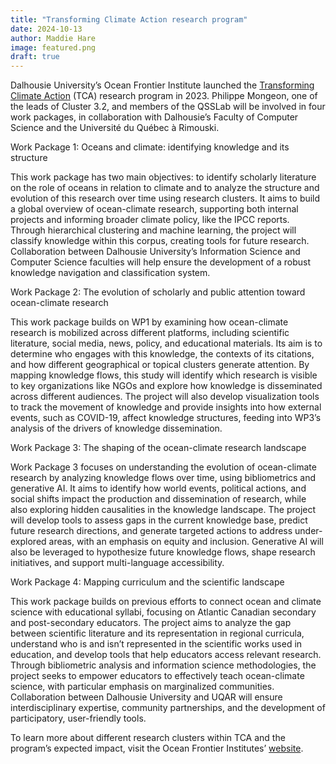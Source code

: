 ```yaml
---
title: "Transforming Climate Action research program"
date: 2024-10-13
author: Maddie Hare
image: featured.png
draft: true
---
```


Dalhousie University's Ocean Frontier Institute launched the [Transforming Climate Action](https://www.ofi.ca/programs/transform-climate-action) (TCA) research program in 2023. Philippe Mongeon, one of the leads of Cluster 3.2, and members of the QSSLab will be involved in four work packages, in collaboration with Dalhousie's Faculty of Computer Science and the Université du Québec à Rimouski.

Work Package 1: Oceans and climate: identifying knowledge and its structure

This work package has two main objectives: to identify scholarly literature on the role of oceans in relation to climate and to analyze the structure and evolution of this research over time using research clusters. It aims to build a global overview of ocean-climate research, supporting both internal projects and informing broader climate policy, like the IPCC reports. Through hierarchical clustering and machine learning, the project will classify knowledge within this corpus, creating tools for future research. Collaboration between Dalhousie University’s Information Science and Computer Science faculties will help ensure the development of a robust knowledge navigation and classification system.

Work Package 2: The evolution of scholarly and public attention toward ocean-climate research

This work package builds on WP1 by examining how ocean-climate research is mobilized across different platforms, including scientific literature, social media, news, policy, and educational materials. Its aim is to determine who engages with this knowledge, the contexts of its citations, and how different geographical or topical clusters generate attention. By mapping knowledge flows, this study will identify which research is visible to key organizations like NGOs and explore how knowledge is disseminated across different audiences. The project will also develop visualization tools to track the movement of knowledge and provide insights into how external events, such as COVID-19, affect knowledge structures, feeding into WP3’s analysis of the drivers of knowledge dissemination.

Work Package 3: The shaping of the ocean-climate research landscape

Work Package 3 focuses on understanding the evolution of ocean-climate research by analyzing knowledge flows over time, using bibliometrics and generative AI. It aims to identify how world events, political actions, and social shifts impact the production and dissemination of research, while also exploring hidden causalities in the knowledge landscape. The project will develop tools to assess gaps in the current knowledge base, predict future research directions, and generate targeted actions to address under-explored areas, with an emphasis on equity and inclusion. Generative AI will also be leveraged to hypothesize future knowledge flows, shape research initiatives, and support multi-language accessibility.

Work Package 4: Mapping curriculum and the scientific landscape

This work package builds on previous efforts to connect ocean and climate science with educational syllabi, focusing on Atlantic Canadian secondary and post-secondary educators. The project aims to analyze the gap between scientific literature and its representation in regional curricula, understand who is and isn’t represented in the scientific works used in education, and develop tools that help educators access relevant research. Through bibliometric analysis and information science methodologies, the project seeks to empower educators to effectively teach ocean-climate science, with particular emphasis on marginalized communities. Collaboration between Dalhousie University and UQAR will ensure interdisciplinary expertise, community partnerships, and the development of participatory, user-friendly tools.

To learn more about different research clusters within TCA and the program's expected impact, visit the Ocean Frontier Institutes' [website](https://www.ofi.ca/programs/transform-climate-action).

